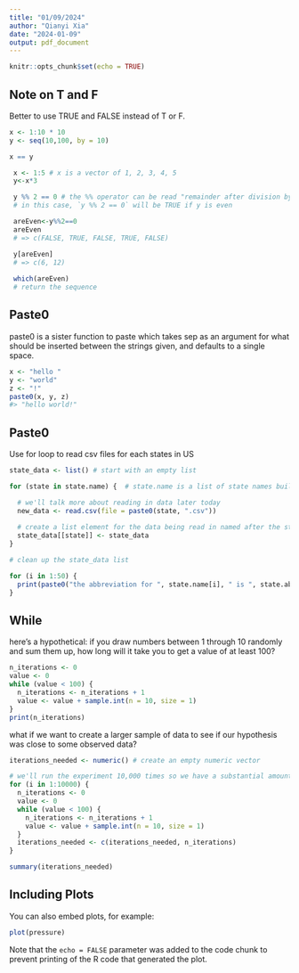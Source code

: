 ```yaml
---
title: "01/09/2024"
author: "Qianyi Xia"
date: "2024-01-09"
output: pdf_document
---
```


```r
knitr::opts_chunk$set(echo = TRUE)
```

## Note on T and F
Better to use TRUE and FALSE instead of T or F.

```r
x <- 1:10 * 10
y <- seq(10,100, by = 10)

x == y
```

```r
 x <- 1:5 # x is a vector of 1, 2, 3, 4, 5
 y<-x*3

 y %% 2 == 0 # the %% operator can be read "remainder after division by ..."
 # in this case, `y %% 2 == 0` will be TRUE if y is even

 areEven<-y%%2==0
 areEven
 # => c(FALSE, TRUE, FALSE, TRUE, FALSE)

 y[areEven]
 # => c(6, 12) 
 
 which(areEven)
 # return the sequence
```
## Paste0
paste0 is a sister function to paste which takes sep as an argument for what should be inserted between the strings given, and defaults to a single space.

```r
x <- "hello "
y <- "world"
z <- "!"
paste0(x, y, z)
#> "hello world!"

```
## Paste0
Use for loop to read csv files for each states in US
```r
state_data <- list() # start with an empty list

for (state in state.name) {  # state.name is a list of state names built into R

  # we'll talk more about reading in data later today
  new_data <- read.csv(file = paste0(state, ".csv")) 
  
  # create a list element for the data being read in named after the state
  state_data[[state]] <- state_data 
}

# clean up the state_data list
```

```r
for (i in 1:50) {
  print(paste0("the abbreviation for ", state.name[i], " is ", state.abb[i]))
}
```
## While
here’s a hypothetical: if you draw numbers between 1 through 10 randomly and sum them up, how long will it take you to get a value of at least 100?
```r
n_iterations <- 0 
value <- 0 
while (value < 100) {
  n_iterations <- n_iterations + 1
  value <- value + sample.int(n = 10, size = 1)
}
print(n_iterations)

```
what if we want to create a larger sample of data to see if our hypothesis was close to some observed data?
```r
iterations_needed <- numeric() # create an empty numeric vector

# we'll run the experiment 10,000 times so we have a substantial amount of data
for (i in 1:10000) {
  n_iterations <- 0 
  value <- 0 
  while (value < 100) {
    n_iterations <- n_iterations + 1
    value <- value + sample.int(n = 10, size = 1)
  }
  iterations_needed <- c(iterations_needed, n_iterations)
}

summary(iterations_needed)
```




## Including Plots

You can also embed plots, for example:

```r
plot(pressure)
```

Note that the `echo = FALSE` parameter was added to the code chunk to prevent printing of the R code that generated the plot.
